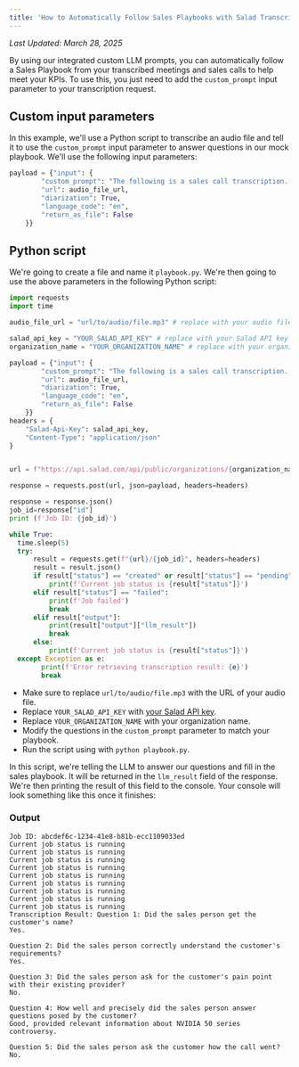 ```yaml
---
title: 'How to Automatically Follow Sales Playbooks with Salad Transcription API'
---
```


_Last Updated: March 28, 2025_

By using our integrated custom LLM prompts, you can automatically follow a Sales Playbook from your transcribed meetings
and sales calls to help meet your KPIs. To use this, you just need to add the `custom_prompt` input parameter to your
transcription request.

## Custom input parameters

In this example, we'll use a Python script to transcribe an audio file and tell it to use the `custom_prompt` input
parameter to answer questions in our mock playbook. We'll use the following input parameters:

```python
payload = {"input": {
        "custom_prompt": "The following is a sales call transcription. Follow the playbook and answer the questions. If there are no answers, say 'No answer'. Question 1: Did the sales person get the customers name? Question 2: Did the sales person correctly understand the customers requirements? Question 3: Did the sales person ask for the customer's pain point with their existing providor? Question 4: How well and precisely did the sales person answer questions posed by the customer? Question 5: Did the sales person ask the customer how the call went?",
        "url": audio_file_url,
        "diarization": True,
        "language_code": "en",
        "return_as_file": False
    }}
```

## Python script

We're going to create a file and name it `playbook.py`. We're then going to use the above parameters in the following
Python script:

```python
import requests
import time

audio_file_url = "url/to/audio/file.mp3" # replace with your audio file URL

salad_api_key = "YOUR_SALAD_API_KEY" # replace with your Salad API key
organization_name = "YOUR_ORGANIZATION_NAME" # replace with your organization name

payload = {"input": {
        "custom_prompt": "The following is a sales call transcription. Follow the playbook and answer the questions. If there are no answers, say 'No answer'. Question 1: Did the sales person get the customers name? Question 2: Did the sales person correctly understand the customers requirements? Question 3: Did the sales person ask for the customer's pain point with their existing providor? Question 4: How well and precisely did the sales person answer questions posed by the customer? Question 5: Did the sales person ask the customer how the call went?",
        "url": audio_file_url,
        "diarization": True,
        "language_code": "en",
        "return_as_file": False
    }}
headers = {
    "Salad-Api-Key": salad_api_key,
    "Content-Type": "application/json"
}


url = f"https://api.salad.com/api/public/organizations/{organization_name}/inference-endpoints/transcribe/jobs"

response = requests.post(url, json=payload, headers=headers)

response = response.json()
job_id=response["id"]
print (f'Job ID: {job_id}')

while True:
  time.sleep(5)
  try:
      result = requests.get(f"{url}/{job_id}", headers=headers)
      result = result.json()
      if result["status"] == "created" or result["status"] == "pending" or result["status"] == "started" or result["status"] == "running":
          print(f'Current job status is {result["status"]}')
      elif result["status"] == "failed":
          print(f'Job failed')
          break
      elif result["output"]:
          print(result["output"]["llm_result"])
          break
      else:
          print(f'Current job status is {result["status"]}')
  except Exception as e:
        print(f'Error retrieving transcription result: {e}')
        break
```

- Make sure to replace `url/to/audio/file.mp3` with the URL of your audio file.
- Replace `YOUR_SALAD_API_KEY` with
  [your Salad API key](products/sce/getting-started/quickstart-api#step-1-obtain-your-api-key).
- Replace `YOUR_ORGANIZATION_NAME` with your organization name.
- Modify the questions in the `custom_prompt` parameter to match your playbook.
- Run the script using with `python playbook.py`.

In this script, we're telling the LLM to answer our questions and fill in the sales playbook. It will be returned in the
`llm_result` field of the response. We're then printing the result of this field to the console. Your console will look
something like this once it finishes:

### Output

```text
Job ID: abcdef6c-1234-41e8-b81b-ecc1109033ed
Current job status is running
Current job status is running
Current job status is running
Current job status is running
Current job status is running
Current job status is running
Current job status is running
Current job status is running
Current job status is running
Transcription Result: Question 1: Did the sales person get the customer's name?
Yes.

Question 2: Did the sales person correctly understand the customer's requirements?
Yes.

Question 3: Did the sales person ask for the customer's pain point with their existing provider?
No.

Question 4: How well and precisely did the sales person answer questions posed by the customer?
Good, provided relevant information about NVIDIA 50 series controversy.

Question 5: Did the sales person ask the customer how the call went?
No.
```
